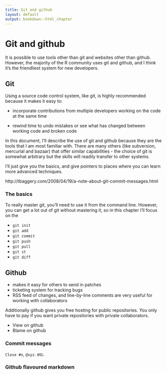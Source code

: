 ```yaml
---
title: Git and github
layout: default
output: bookdown::html_chapter
---
```


# Git and github {#git}

It is possible to use tools other than git and websites other than github. However, the majority of the R community uses git and github, and I think it's the friendliest system for new developers.

## Git

Using a source code control system, like git, is highly recommended because it makes it easy to:

* incorporate contributions from multiple developers working on the code at
  the same time

* rewind time to undo mistakes or see what has changed between working code and broken code

In this document, I'll describe the use of git and github because they are the tools that I am most familiar with. There are many others (like subversion, mercurial and bazaar) that offer similar capabilities - the choice of git is somewhat arbitrary but the skills will readily transfer to other systems.

I'll just give you the basics, and give pointers to places where you can learn more advanced techniques.

http://tbaggery.com/2008/04/19/a-note-about-git-commit-messages.html

### The basics

To really master git, you'll need to use it from the command line. However, you can get a lot out of git without mastering it, so in this chapter I'll focus on the 

* `git init`
* `git add`
* `git commit`
* `git push`
* `git pull`
* `git st`
* `git diff`

## Github

* makes it easy for others to send in patches
* ticketing system for tracking bugs
* RSS feed of changes, and line-by-line comments are very useful for working with collaborators

Additionally github gives you free hosting for public repositories.  You only have to pay if you want private repositories with private collaborators.

* View on github
* Blame on github

### Commit messages

`Close #n`, `@xyz`. etc.

### Github flavoured markdown {#gfm}

